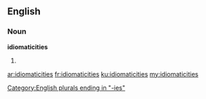 ==English==

===Noun===
'''idiomaticities'''

# {{plural of|idiomaticity}}

[[Category:English plurals ending in "-ies"]]

[[ar:idiomaticities]]
[[fr:idiomaticities]]
[[ku:idiomaticities]]
[[my:idiomaticities]]